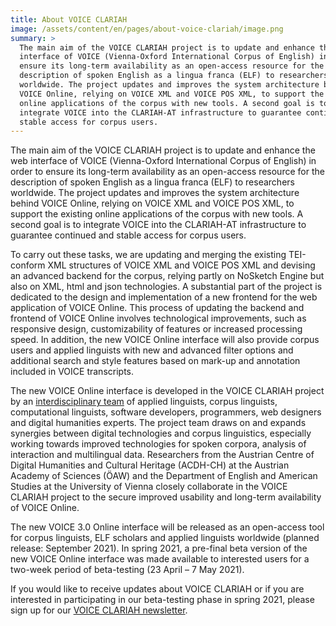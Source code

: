 ```yaml
---
title: About VOICE CLARIAH
image: /assets/content/en/pages/about-voice-clariah/image.png
summary: >
  The main aim of the VOICE CLARIAH project is to update and enhance the web
  interface of VOICE (Vienna-Oxford International Corpus of English) in order to
  ensure its long-term availability as an open-access resource for the
  description of spoken English as a lingua franca (ELF) to researchers
  worldwide. The project updates and improves the system architecture behind
  VOICE Online, relying on VOICE XML and VOICE POS XML, to support the existing
  online applications of the corpus with new tools. A second goal is to
  integrate VOICE into the CLARIAH-AT infrastructure to guarantee continued and
  stable access for corpus users.
---
```

The main aim of the VOICE CLARIAH project is to update and enhance the web interface of VOICE (Vienna-Oxford International Corpus of English) in order to ensure its long-term availability as an open-access resource for the description of spoken English as a lingua franca (ELF) to researchers worldwide. The project updates and improves the system architecture behind VOICE Online, relying on VOICE XML and VOICE POS XML, to support the existing online applications of the corpus with new tools. A second goal is to integrate VOICE into the CLARIAH-AT infrastructure to guarantee continued and stable access for corpus users.

To carry out these tasks, we are updating and merging the existing TEI-conform XML structures of VOICE XML and VOICE POS XML and devising an advanced backend for the corpus, relying partly on NoSketch Engine but also on XML, html and json technologies. A substantial part of the project is dedicated to the design and implementation of a new frontend for the web application of VOICE Online. This process of updating the backend and frontend of VOICE Online involves technological improvements, such as responsive design, customizability of features or increased processing speed. In addition, the new VOICE Online interface will also provide corpus users and applied linguists with new and advanced filter options and additional search and style features based on mark-up and annotation included in VOICE transcripts.

The new VOICE Online interface is developed in the VOICE CLARIAH project by an [interdisciplinary team](/project-team/) of applied linguists, corpus linguists, computational linguists, software developers, programmers, web designers and digital humanities experts. The project team draws on and expands synergies between digital technologies and corpus linguistics, especially working towards improved technologies for spoken corpora, analysis of interaction and multilingual data. Researchers from the Austrian Centre of Digital Humanities and Cultural Heritage (ACDH-CH) at the Austrian Academy of Sciences (ÖAW) and the Department of English and American Studies at the University of Vienna closely collaborate in the VOICE CLARIAH project to the secure improved usability and long-term availability of VOICE Online.

The new VOICE 3.0 Online interface will be released as an open-access tool for corpus linguists, ELF scholars and applied linguists worldwide (planned release: September 2021). In spring 2021, a pre-final beta version of the new VOICE Online interface was made available to interested users for a two-week period of beta-testing (23 April – 7 May 2021).

If you would like to receive updates about VOICE CLARIAH or if you are interested in participating in our beta-testing phase in spring 2021, please sign up for our [VOICE CLARIAH newsletter](https://lists.oeaw.ac.at/mailman/listinfo/voice-clariah).
